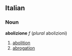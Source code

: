 ==Italian==
===Noun===
'''abolizione''' ''f'' (''plural'' abolizioni)
# [[abolition]]
# [[abrogation]]